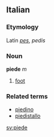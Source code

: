 ==Italian==
===Etymology===
Latin ''[[pes]]'', ''pedis''
===Noun===
'''piede''' ''m''

# [[foot]]

===Related terms===
*[[piedino]]
*[[piedistallo]]

[[sv:piede]]